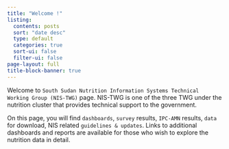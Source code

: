 ```yaml
---
title: "Welcome !"
listing:
  contents: posts
  sort: "date desc"
  type: default
  categories: true
  sort-ui: false
  filter-ui: false
page-layout: full
title-block-banner: true
---
```



Welcome to `South Sudan Nutrition Information Systems Technical Working Group (NIS-TWG)` page. NIS-TWG is one of the three TWG under the nutrition cluster that provides technical support to the government.

On this page, you will find `dashboards`, `survey` results, `IPC-AMN` results, `data` for download, NIS related `guidelines & updates`. Links to additional dashboards and reports are available for those who wish to explore the nutrition data in detail. 